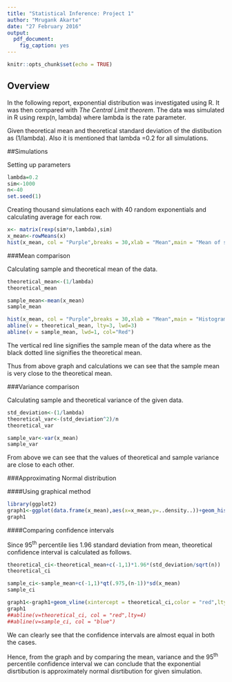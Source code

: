 ---
title: "Statistical Inference: Project 1"
author: "Mrugank Akarte"
date: "27 February 2016"
output: 
  pdf_document: 
    fig_caption: yes
---
```{r setup, include=FALSE}
knitr::opts_chunk$set(echo = TRUE)
```
## Overview

In the following report, exponential distribution was investigated using R. It was then compared with *The Central Limit theorem*. The data was simulated in R using rexp(n, lambda) where lambda is the rate parameter.

Given theoretical mean and theoretical standard deviation of the distibution as (1/lambda). Also it is mentioned that lambda =0.2 for all simulations.

##Simulations

Setting up parameters
```{r,echo=TRUE}
lambda=0.2
sim<-1000
n<-40
set.seed(1)
```

Creating thousand simulations each with 40 random exponentials and calculating average for each row.

```{r}
x<- matrix(rexp(sim*n,lambda),sim)
x_mean<-rowMeans(x)
hist(x_mean, col = "Purple",breaks = 30,xlab = "Mean",main = "Mean of simulated data")
```

###Mean comparison

Calculating sample and theoretical mean of the data.

```{r}
theoretical_mean<-(1/lambda)
theoretical_mean

sample_mean<-mean(x_mean)
sample_mean

hist(x_mean, col = "Purple",breaks = 30,xlab = "Mean",main = "Histogram of mean of simulated data")
abline(v = theoretical_mean, lty=3, lwd=3)
abline(v = sample_mean, lwd=1, col="Red")
```

The vertical red line signifies the sample mean of the data where as the black dotted line signifies the theoretical mean.

Thus from above graph and calculations we can see that the sample mean is very close to the theoretical mean.

###Variance comparison

Calculating sample and theoretical variance of the given data.

```{r}
std_deviation<-(1/lambda)
theoretical_var<-(std_deviation^2)/n
theoretical_var

sample_var<-var(x_mean)
sample_var
```

From above we can see that the values of theoretical and sample variance are close to each other.

###Approximating Normal distribution

####Using graphical method

```{r,message=FALSE}
library(ggplot2)
graph1<-ggplot(data.frame(x_mean),aes(x=x_mean,y=..density..))+geom_histogram(colour='black',fill='orange')+geom_density(size=1,colour='purple')
graph1
```

####Comparing confidence intervals

Since 95^th^ percentile lies 1.96 standard deviation from mean, theoretical confidence interval is calculated as follows. 
```{r}
theoretical_ci<-theoretical_mean+c(-1,1)*1.96*(std_deviation/sqrt(n))
theoretical_ci

sample_ci<-sample_mean+c(-1,1)*qt(.975,(n-1))*sd(x_mean)
sample_ci
```

```{r, echo=FALSE,message=FALSE}

graph1<-graph1+geom_vline(xintercept = theoretical_ci,color = "red",lty=3, lwd=2)+geom_vline(xintercept = sample_ci,color = "grey",lty=1, lwd=2)
graph1
##abline(v=theoretical_ci, col = "red",lty=4)
##abline(v=sample_ci, col = "blue")
```

We can clearly see that the confidence intervals are almost equal in both the cases.

Hence, from the graph and by comparing the mean, variance and the 95^th^ percentile confidence interval we can conclude that the exponential disrtibution is approximately normal disrtibution for given simulation.

